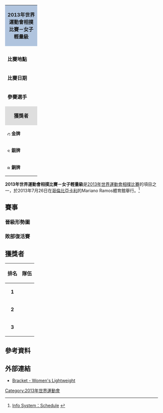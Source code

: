 {| class="toccolours" style="float: right; margin: 0 0 1em 1em; font-size: 90%;" width=220px
| colspan="2"  style="background:#b0c4de; text-align:center; height:30px;"| '''2013年世界運動會相撲比賽－女子輕量級'''
|-
|colspan="2" style="text-align: center;"|
|- style="vertical-align:top;"
|colspan=2|
|- style="vertical-align:top;"
| '''比賽地點'''
| {{flag|COL}}[[卡利|卡利]]
|- style="vertical-align:top;"
| '''比賽日期'''
| 2013年7月26日
|- style="vertical-align:top;"
|width=90|'''參賽選手'''
| 16
|-
|colspan="2" style="background: #dedede; text-align: center;"|'''獲獎者'''
|- style="vertical-align:top;" 
|  style="font-size:90%; width:90px;"|[[Image:Gold_medal_blank.svg|10px]] '''金牌'''
| {{flagIOC2athlete|岩本幸奈|JPN|2013年世界運動會}}
|-
|  style="font-size:90%; width:90px;"|[[Image:Silver_medal_blank.svg|10px]] '''銀牌'''
| {{flagIOC2athlete|Luciana Montgomery|BRA|2013年世界運動會}}
|-
|  style="font-size:90%; width:90px;"|[[Image:Bronze_medal_blank.svg|10px]] '''銅牌'''
| {{flagIOC2athlete|Vera Koval|RUS|2013年世界運動會}}
|}

'''2013年世界運動會相撲比賽－女子輕量級'''是[[2013年世界運動會相撲比賽|2013年世界運動會相撲比賽]]的項目之一，於2013年7月26日在[[哥倫比亞|哥倫比亞]][[卡利|卡利]]的Mariano Ramos體育館舉行。<ref>[http://worldgames2013.sportresult.com/NH/en/300 Info System：Schedule] {{Wayback|url=http://worldgames2013.sportresult.com/NH/en/300 |date=20201123162148 }} {{en icon}}</ref>

== 賽事 ==
=== 晉級形勢圖 ===
{{16TeamBracket-Compact-NoSeeds-Byes
| RD1=十六強賽
| RD2=半準決賽
| RD3=準決賽
| RD4=金牌戰
| RD4b=
| RD1-team01={{flagIOC2athlete|Alina Boykova|UKR|2013年世界運動會}}
| RD1-score01=
| RD1-team02='''{{flagIOC2athlete|Vera Koval|RUS|2013年世界運動會}}'''
| RD1-score02='''勝'''
| RD1-team03='''{{flagIOC2athlete|Luciana Montgomery|BRA|2013年世界運動會}}'''
| RD1-score03='''勝'''
| RD1-team04={{flagIOC2athlete|Charlotte Soesanto|USA|2013年世界運動會}}
| RD1-score04=
| RD1-team05='''{{flagIOC2athlete|山中未久|JPN|2013年世界運動會}}'''
| RD1-score05='''勝'''
| RD1-team06={{flagIOC2athlete|Magdalena Macios|POL|2013年世界運動會}}
| RD1-score06=
| RD1-team07='''{{flagIOC2athlete|Tatiana Iarshevich|RUS|2013年世界運動會}}'''
| RD1-score07='''勝'''
| RD1-team08={{flagIOC2athlete|Karla Quiroz|VEN|2013年世界運動會}}
| RD1-score08=
| RD1-team09='''{{flagIOC2athlete|Nelli Vorobyeva|RUS|2013年世界運動會}}'''
| RD1-score09='''勝'''
| RD1-team10={{flagIOC2athlete|Moira Santillan|ARG|2013年世界運動會}}
| RD1-score10=
| RD1-team11={{flagIOC2athlete|洪詩盈|TPE|2013年世界運動會}}
| RD1-score11=
| RD1-team12='''{{flagIOC2athlete|Svitlana Trosiuk|UKR|2013年世界運動會}}'''
| RD1-score12='''勝'''
| RD1-team13='''{{flagIOC2athlete|岩本幸奈|JPN|2013年世界運動會}}'''
| RD1-score13='''勝'''
| RD1-team14={{flagIOC2athlete|Fruzsina Forgo|HUN|2013年世界運動會}}
| RD1-score14=
| RD1-team15={{flagIOC2athlete|Milaidy Chrisnos|VEN|2013年世界運動會}}
| RD1-score15=
| RD1-team16='''{{flagIOC2athlete|Monika Skiba|POL|2013年世界運動會}}'''
| RD1-score16='''勝'''
| RD2-team01={{flagIOC2athlete|Vera Koval|RUS|2013年世界運動會}}
| RD2-score01=
| RD2-team02='''{{flagIOC2athlete|Luciana Montgomery|BRA|2013年世界運動會}}'''
| RD2-score02='''勝'''
| RD2-team03={{flagIOC2athlete|山中未久|JPN|2013年世界運動會}}
| RD2-score03=
| RD2-team04='''{{flagIOC2athlete|Tatiana Iarshevich|RUS|2013年世界運動會}}'''
| RD2-score04='''勝'''
| RD2-team05={{flagIOC2athlete|Nelli Vorobyeva|RUS|2013年世界運動會}}
| RD2-score05=
| RD2-team06='''{{flagIOC2athlete|Svitlana Trosiuk|UKR|2013年世界運動會}}'''
| RD2-score06='''勝'''
| RD2-team07='''{{flagIOC2athlete|岩本幸奈|JPN|2013年世界運動會}}'''
| RD2-score07='''勝'''
| RD2-team08={{flagIOC2athlete|Monika Skiba|POL|2013年世界運動會}}
| RD2-score08=
| RD3-team01='''{{flagIOC2athlete|Luciana Montgomery|BRA|2013年世界運動會}}'''
| RD3-score01='''勝'''
| RD3-team02={{flagIOC2athlete|Tatiana Iarshevich|RUS|2013年世界運動會}}
| RD3-score02=
| RD3-team03={{flagIOC2athlete|Svitlana Trosiuk|UKR|2013年世界運動會}}
| RD3-score03='''勝'''
| RD3-team04='''{{flagIOC2athlete|岩本幸奈|JPN|2013年世界運動會}}'''
| RD3-score04=
| RD4-team01={{flagIOC2athlete|Luciana Montgomery|BRA|2013年世界運動會}}
| RD4-score01=
| RD4-team02='''{{flagIOC2athlete|岩本幸奈|JPN|2013年世界運動會}}'''
| RD4-score02='''勝'''
| RD4b-team01=
| RD4b-score01=
| RD4b-team02=
| RD4b-score02=
}}

=== 敗部復活賽 ===
{{16TeamBracket-Compact-NoSeeds-Byes
| RD1=第一輪敗部復活賽
| RD2=第二輪敗部復活賽
| RD3=第三輪敗部復活賽
| RD4=銅牌戰
| RD4b=
| RD1-team01=
| RD1-score01=
| RD1-team02=
| RD1-score02=
| RD1-team03=
| RD1-score03=
| RD1-team04=
| RD1-score04=
| RD1-team05='''{{flagIOC2athlete|Vera Koval|RUS|2013年世界運動會}}'''
| RD1-score05='''勝'''
| RD1-team06={{flagIOC2athlete|Charlotte Soesanto|USA|2013年世界運動會}}
| RD1-score06=
| RD1-team07='''{{flagIOC2athlete|山中未久|JPN|2013年世界運動會}}'''
| RD1-score07='''勝'''
| RD1-team08={{flagIOC2athlete|Karla Quiroz|VEN|2013年世界運動會}}
| RD1-score08=
| RD1-team09=
| RD1-score09=
| RD1-team10=
| RD1-score10=
| RD1-team11=
| RD1-score11=
| RD1-team12=
| RD1-score12=
| RD1-team13='''{{flagIOC2athlete|Nelli Vorobyeva|RUS|2013年世界運動會}}'''
| RD1-score13='''勝'''
| RD1-team14={{flagIOC2athlete|洪詩盈|TPE|2013年世界運動會}}
| RD1-score14=
| RD1-team15='''{{flagIOC2athlete|Monika Skiba|POL|2013年世界運動會}}'''
| RD1-score15='''勝'''
| RD1-team16={{flagIOC2athlete|Fruzsina Forgo|HUN|2013年世界運動會}}
| RD1-score16=
| RD2-team01=
| RD2-score01=
| RD2-team02=
| RD2-score02=
| RD2-team03='''{{flagIOC2athlete|Vera Koval|RUS|2013年世界運動會}}'''
| RD2-score03='''勝'''
| RD2-team04={{flagIOC2athlete|山中未久|JPN|2013年世界運動會}}
| RD2-score04=
| RD2-team05=
| RD2-score05=
| RD2-team06=
| RD2-score06=
| RD2-team07={{flagIOC2athlete|Nelli Vorobyeva|RUS|2013年世界運動會}}
| RD2-score07=
| RD2-team08='''{{flagIOC2athlete|Monika Skiba|POL|2013年世界運動會}}'''
| RD2-score08='''勝'''
| RD3-team01={{flagIOC2athlete|Svitlana Trosiuk|UKR|2013年世界運動會}}
| RD3-score01=
| RD3-team02='''{{flagIOC2athlete|Vera Koval|RUS|2013年世界運動會}}'''
| RD3-score02='''勝'''
| RD3-team03='''{{flagIOC2athlete|Tatiana Iarshevich|RUS|2013年世界運動會}}'''
| RD3-score03='''勝'''
| RD3-team04={{flagIOC2athlete|Monika Skiba|POL|2013年世界運動會}}
| RD3-score04=
| RD4-team01='''{{flagIOC2athlete|Vera Koval|RUS|2013年世界運動會}}'''
| RD4-score01='''勝'''
| RD4-team02={{flagIOC2athlete|Tatiana Iarshevich|RUS|2013年世界運動會}}
| RD4-score02=
| RD4b-team01=
| RD4b-score01=
| RD4b-team02=
| RD4b-score02=
}}

== 獲獎者 ==
{| class="wikitable" style="margin: 0 auto;"
|-
!排名
!隊伍
|- bgcolor=gold
|align=center|'''1'''
|align=left|{{flagIOC2athlete|[[岩本幸奈|岩本幸奈]]|JPN|2013年世界運動會}}
|- bgcolor=silver
|align=center|'''2'''
|align=left|{{flagIOC2athlete|[[Luciana_Montgomery|Luciana Montgomery]]|BRA|2013年世界運動會}}
|- bgcolor=#cc9966
|align=center|'''3'''
|align=left|{{flagIOC2athlete|[[Vera_Koval|Vera Koval]]|RUS|2013年世界運動會}}
|}

== 參考資料 ==
{{reflist}}

== 外部連結 ==
* [http://worldgames2013.sportresult.com/NH/en/300/Comp/Info/SU/Bracket/SUW001000 Bracket - Women's Lightweight]{{Wayback|url=http://worldgames2013.sportresult.com/NH/en/300/Comp/Info/SU/Bracket/SUW001000 |date=20181005114826 }} {{en icon}}

[[Category:2013年世界運動會|Category:2013年世界運動會]]